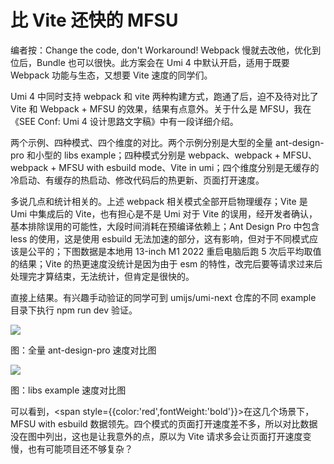# 比 Vite 还快的 MFSU

<p style={{color:'blue'}}>编者按：Change the code, don't Workaround! Webpack 慢就去改他，优化到位后，Bundle 也可以很快。此方案会在 Umi 4 中默认开启，适用于既要 Webpack 功能与生态，又想要 Vite 速度的同学们。</p>

Umi 4 中同时支持 webpack 和 vite 两种构建方式，跑通了后，迫不及待对比了 Vite 和 Webpack + MFSU 的效果，结果有点意外。关于什么是 MFSU，我在《SEE Conf: Umi 4 设计思路文字稿》中有一段详细介绍。

<p><span style={{color:'red',fontWeight:'bold'}}>两个示例、四种模式、四个维度的对比。</span>两个示例分别是大型的全量 ant-design-pro 和小型的 libs example；四种模式分别是 webpack、webpack + MFSU、webpack + MFSU with esbuild mode、Vite in umi；四个维度分别是无缓存的冷启动、有缓存的热启动、修改代码后的热更新、页面打开速度。</p>

多说几点和统计相关的。上述 webpack 相关模式全部开启物理缓存；Vite 是 Umi 中集成后的 Vite，也有担心是不是 Umi 对于 Vite 的误用，经开发者确认，基本排除误用的可能性，大段时间消耗在预编译依赖上；Ant Design Pro 中包含 less 的使用，这是使用 esbuild 无法加速的部分，这有影响，但对于不同模式应该是公平的；下图数据是本地用 13-inch M1 2022 重启电脑后跑 5 次后平均取值的结果；Vite 的热更速度没统计是因为由于 esm 的特性，改完后要等请求过来后处理完才算结束，无法统计，但肯定是很快的。

直接上结果。有兴趣手动验证的同学可到 umijs/umi-next 仓库的不同 example 目录下执行 npm run dev 验证。

![](https://img.alicdn.com/imgextra/i4/O1CN01Gz9AA81szqy3BbRfK_!!6000000005838-2-tps-2150-1084.png)

<p style={{color:'gray',marginTop:0,textAlign:'center'}}>图：全量 ant-design-pro 速度对比图</p>

![](https://img.alicdn.com/imgextra/i1/O1CN01HNfH7l23L3SRjJUka_!!6000000007238-2-tps-2058-1078.png)

<p style={{color:'gray',marginTop:0,textAlign:'center'}}>图：libs example 速度对比图</p>

可以看到，<span style={{color:'red',fontWeight:'bold'}}>在这几个场景下，MFSU with esbuild 数据领先。</span>四个模式的页面打开速度差不多，所以对比数据没在图中列出，这也是让我意外的点，原以为 Vite 请求多会让页面打开速度变慢，也有可能项目还不够复杂？

